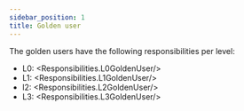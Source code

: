 ```yaml
---
sidebar_position: 1
title: Golden user
---
```


The golden users have the following responsibilities per level:
- L0: <Responsibilities.L0GoldenUser/>
- L1: <Responsibilities.L1GoldenUser/>
- l2: <Responsibilities.L2GoldenUser/>
- L3: <Responsibilities.L3GoldenUser/>